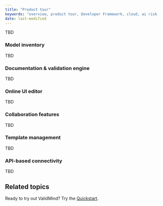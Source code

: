 ```yaml
---
title: "Product tour"
keywords: "overview, product tour, Developer Framework, cloud, ai risk, model risk management, ValidMind"
date: last-modified
---
```


<!--- Placeholder until we get to https://app.shortcut.com/validmind/story/2254/product-walkthrough in Sprint 37 --->

TBD

### Model inventory

TBD

### Documentation & validation engine

TBD

### Online UI editor

TBD

### Collaboration features

TBD

### Template management

TBD

### API-based connectivity

TBD

## Related topics

Ready to try out ValidMind? Try the [Quickstart](quickstart.qmd).

